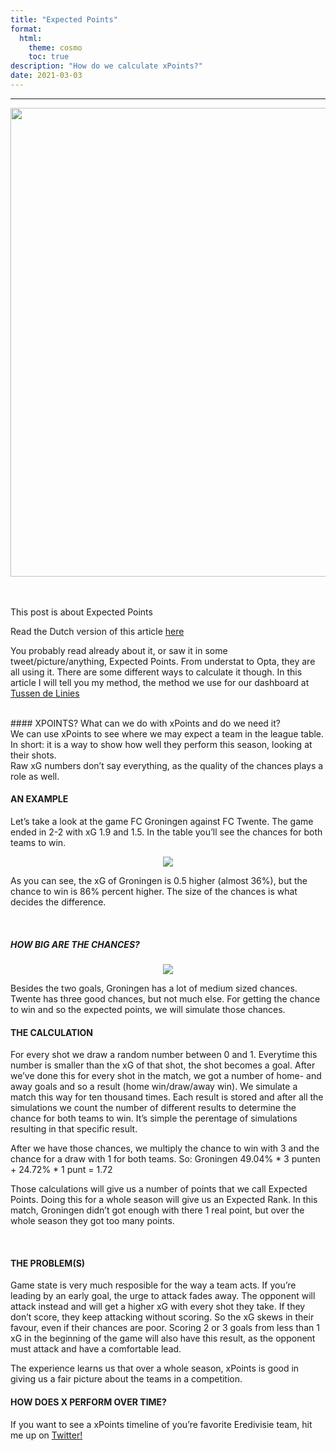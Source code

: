 ```yaml
---
title: "Expected Points"
format:
  html:
    theme: cosmo
    toc: true
description: "How do we calculate xPoints?"
date: 2021-03-03
---
```


------------------------------------------------------------------------

![](img/0.png){width="750"}

<br /> <br /> This post is about Expected Points

Read the Dutch version of this article [here](https://www.tussendelinies.nl/expected-points/)

You probably read already about it, or saw it in some tweet/picture/anything, Expected Points. From understat to Opta, they are all using it. There are some different ways to calculate it though. In this article I will tell you my method, the method we use for our dashboard at [Tussen de Linies](https://www.tussendelinies.nl/data-dashboard)

<br /> #### XPOINTS? What can we do with xPoints and do we need it?\
We can use xPoints to see where we may expect a team in the league table. In short: it is a way to show how well they perform this season, looking at their shots.\
Raw xG numbers don't say everything, as the quality of the chances plays a role as well.

#### AN EXAMPLE

Let's take a look at the game FC Groningen against FC Twente. The game ended in 2-2 with xG 1.9 and 1.5. In the table you'll see the chances for both teams to win.

::: {style="text-align:center"}
<img src="img/1.png"/>
:::

As you can see, the xG of Groningen is 0.5 higher (almost 36%), but the chance to win is 86% percent higher. The size of the chances is what decides the difference.

<br />

##### HOW BIG ARE THE CHANCES?

::: {style="text-align:center"}
<img src="img/2.jpg"/>
:::

Besides the two goals, Groningen has a lot of medium sized chances. Twente has three good chances, but not much else. For getting the chance to win and so the expected points, we will simulate those chances. <br />

#### THE CALCULATION

For every shot we draw a random number between 0 and 1. Everytime this number is smaller than the xG of that shot, the shot becomes a goal. After we've done this for every shot in the match, we got a number of home- and away goals and so a result (home win/draw/away win). We simulate a match this way for ten thousand times. Each result is stored and after all the simulations we count the number of different results to determine the chance for both teams to win. It's simple the perentage of simulations resulting in that specific result.

After we have those chances, we multiply the chance to win with 3 and the chance for a draw with 1 for both teams. So: Groningen 49.04% \* 3 punten + 24.72% \* 1 punt = 1.72

Those calculations will give us a number of points that we call Expected Points. Doing this for a whole season will give us an Expected Rank. In this match, Groningen didn't got enough with there 1 real point, but over the whole season they got too many points.

<br />

#### THE PROBLEM(S)

Game state is very much resposible for the way a team acts. If you're leading by an early goal, the urge to attack fades away. The opponent will attack instead and will get a higher xG with every shot they take. If they don't score, they keep attacking without scoring. So the xG skews in their favour, even if their chances are poor. Scoring 2 or 3 goals from less than 1 xG in the beginning of the game will also have this result, as the opponent must attack and have a comfortable lead.

The experience learns us that over a whole season, xPoints is good in giving us a fair picture about the teams in a competition.

#### HOW DOES X PERFORM OVER TIME?

If you want to see a xPoints timeline of you're favorite Eredivisie team, hit me up on [Twitter!](https://www.twitter.com/RobinWilhelmus)
